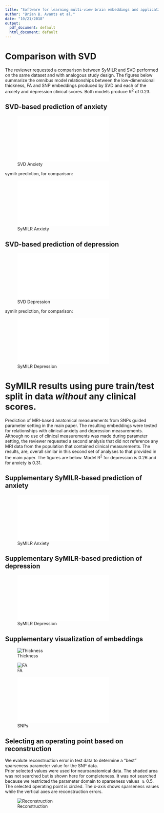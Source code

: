 ```yaml
---
title: "Software for learning multi-view brain embeddings and application to testing a genotype-phenotype hypothesis in depression: Supplemental analyses"
author: "Brian B. Avants et al."
date: "10/21/2018"
output:
  pdf_document: default
  html_document: default
---
```



# Comparison with SVD

The reviewer requested a comparison between SyMILR and SVD performed on the same dataset and with analogous study design.  The figures below summarize the omnibus model relationships between the low-dimensional thickness, FA and SNP embeddings produced by SVD and each of the anxiety and depression clinical scores.  Both models produce R$^2$ of 0.23.

\newpage
## SVD-based prediction of anxiety

![SVD Anxiety](./figures/PHX_ANX_TOTALRevSVD.pdf)

\newpage
symilr prediction, for comparison:

![SyMILR Anxiety](./figures/PHX_ANX_TOTALRevSyM.pdf)

\newpage
## SVD-based prediction of depression

![SVD Depression](./figures/PHX_DEP_TOTALRevSVD.pdf)

\newpage

symilr prediction, for comparison:

![SyMILR Depression](./figures/PHX_DEP_TOTALRevSyM.pdf)

\newpage
# SyMILR results using pure train/test split in data *without* any clinical scores.

Prediction of MRI-based anatomical measurements from SNPs guided parameter setting in the main paper.  The resulting embeddings were tested for relationships with clinical anxiety and depression measurements.  Although no use of clinical measurements was made during parameter setting, the reviewer requested a second analysis that did not reference any MRI data from the population that contained clinical measurements.  The results, are, overall similar in this second set of analyses to that provided in the main paper.   The figures are below. Model R$^2$ for depression is 0.26 and for anxiety is 0.31.

\newpage
## Supplementary SyMILR-based prediction of anxiety

![SyMILR Anxiety](./figures/PHX_ANX_TOTALRev.pdf)

\newpage
## Supplementary SyMILR-based prediction of depression

![SyMILR Depression](./figures/PHX_DEP_TOTALRev.pdf)

\newpage

## Supplementary visualization of embeddings

![Thickness](figures/revThick.png)

![FA](figures/revFA.png)

![SNPs](figures/pingSNPweightsNewSplit.pdf)


\newpage

## Selecting an operating point based on reconstruction


We evalute reconstruction error in test data to determine a "best" 
sparseness parameter value for the SNP data.  
Prior selected values were used for neuroanatomical data.
The shaded area was not searched but 
is shown here for completeness.  It was not searched because we 
restricted the parameter domain to sparseness values $\ge 0.5$.
The selected operating point is circled.  The x-axis shows 
sparseness values while the vertical axes are reconstruction errors.

![Reconstruction](figures/operatingPoint.png)


